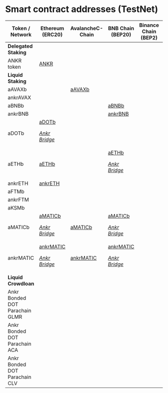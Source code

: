 # Smart contract addresses (TestNet)

| Token / Network                  | Ethereum (ERC20)                                                                                 | AvalancheC-Chain                                                                                   | BNB Chain (BEP20)                                                               | Binance Chain (BEP2) | Polygon                                                                                   | Fantom                                                                                  |
|----------------------------------|--------------------------------------------------------------------------------------------------|----------------------------------------------------------------------------------------------------|-------------------------------------------------------------------------------------------|----------------------|-------------------------------------------------------------------------------------------|-----------------------------------------------------------------------------------------|
| **Delegated Staking**            |                                                                                                  |                                                                                                    |                                                                                           |                      |                                                                                           |                                                                                         |
| ANKR token                       | [ANKR](https://goerli.etherscan.io/address/0x7feD49F5B0497A060cdcfF50BdBD22E5d07661d8#balances)  |                                                                                                    |                                                                                           |                      |                                                                                           |                                                                                         |
| **Liquid Staking**               |                                                                                                  |                                                                                                    |                                                                                           |                      |                                                                                           |                                                                                         |
| aAVAXb                           |                                                                                                  | [aAVAXb](https://testnet.snowtrace.io/address/0xBd97c29aa3E83C523C9714edCA8DB8881841a593#balances) |                                                                                           |                      |                                                                                           |                                                                                         |
| ankrAVAX                         |                                                                                                  |                                                                                                    |                                                                                           |                      |                                                                                           |                                                                                         |
| aBNBb                            |                                                                                                  |                                                                                                    | [aBNBb](https://testnet.bscscan.com/address/0xab56897fe4e9f0757e02b54c27e81b9ddd6a30ae)   |                      |                                                                                           |                                                                                         |
| ankrBNB                          |                                                                                                  |                                                                                                    | [ankrBNB](https://testnet.bscscan.com/address/0x46de2fbaf41499f298457cd2d9288df4eb1452ab)   |                      |                                                                                           |                                                                                         |
| aDOTb                            |  [aDOTb](https://goerli.etherscan.io/address/0xF8942990985cB8E3196b24B7f9c584945493AC3A)<p><em><a href="https://www.ankr.com/docs/staking/bridge/overview/">Ankr Bridge</a></em></p>                                                                                                  |                                                                                                    |                                                                                           |                      |                                                                                           |                                                                                         |
| aETHb                            | [aETHb](https://goerli.etherscan.io/address/0xe64FCf6327bB016955EFd36e75a852085270c374)          |                                                                                                    | [aETHb](https://testnet.bscscan.com/address/0x1f28E2FAA7DebF805e2fFbb1D6A104170dD64521)<p><em><a href="https://www.ankr.com/docs/staking/bridge/overview/">Ankr Bridge</a></em></p>     |                      |                                                                                           |                                                                                         |
| ankrETH                          | [ankrETH](https://goerli.etherscan.io/address/0x63dC5749fa134fF3B752813388a7215460a8aB01)          |                                                                                                    |                                                                                           |                      |                                                                                           |                                                                                         |
| aFTMb                            |                                                                                                  |                                                                                                    |                                                                                           |                      |  | [aFTMb](https://testnet.ftmscan.com/address/0x65Bc73117C1c8A1E421858650dDA32dcc50B8eE6) |
| ankrFTM                          |                                                                                                  |                                                                                                    |                                                                                           |                      |  | [ankrFTM](https://testnet.ftmscan.com/address/0x5DA48feC18C1EE2C36308E1e2D569668a0Cd8Edd) |
| aKSMb                            |                                                                                                  |                                                                                                    |                                                                                           |                      |                                                                                           |                                                                                         |
| aMATICb                          | [aMATICb](https://goerli.etherscan.io/token/0x691EE9707B34771b0C280ffC48659b77F8aF7458#balances)<p><em><a href="https://www.ankr.com/docs/staking/bridge/overview/">Ankr Bridge</a></em></p>   | [aMATICb](https://testnet.bscscan.com/address/0xE453C6EA55FF55c560cf6c391bF0FA630A34BB02)                                                                                                   | [aMATICb](https://testnet.bscscan.com/address/0x7465b49f83bfd74e8df8574d43bfff34edbc1758)<p><em><a href="https://www.ankr.com/docs/staking/bridge/overview/">Ankr Bridge</a></em></p>   |                      |    [aMATICb](https://goerli.etherscan.io/address/0xc207d085825b57323b4359c0ee7c286a43952b8f)                                                                                       |                                                                                         |
| ankrMATIC                        | [ankrMATIC](https://goerli.etherscan.io/token/0x148BF822CAE6a61B2F278801eF4369FddD2a80DF#balances)<p><em><a href="https://www.ankr.com/docs/staking/bridge/overview/">Ankr Bridge</a></em></p>   | [ankrMATIC](https://testnet.bscscan.com/address/0xA073139a16728DA8e2ceA0EF164820c0476fFf3C)                                                                                                 | [ankrMATIC](https://testnet.bscscan.com/address/0x738d96caf7096659db4c1afbf1e1bdfd281f388c)<p><em><a href="https://www.ankr.com/docs/staking/bridge/overview/">Ankr Bridge</a></em></p>   |                      |  [ankrMATIC](https://goerli.etherscan.io/address/0x148BF822CAE6a61B2F278801eF4369FddD2a80DF)                                                                                         |                                                                                         |
| **Liquid Crowdloan**             |                                                                                                  |                                                                                                    |                                                                                           |                      |                                                                                           |                                                                                         |
| Ankr Bonded DOT Parachain GLMR   |                                                                                                  |                                                                                                    |                                                                                           |                      |                                                                                           |                                                                                         |
| Ankr Bonded DOT Parachain ACA    |                                                                                                  |                                                                                                    |                                                                                           |                      |                                                                                           |                                                                                         |
| Ankr Bonded DOT Parachain CLV    |                                                                                                  |                                                                                                    |                                                                                           |                      |                                                                                           |                                                                                         |